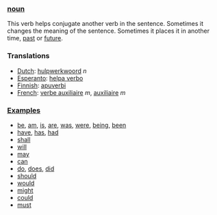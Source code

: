 ===[[noun]]===
This verb helps conjugate another verb in the sentence. Sometimes it changes the meaning of the sentence. Sometimes it places it in another time, [[past]] or [[future]].

===Translations===
*[[Dutch]]: [[hulpwerkwoord]] ''n''
*[[Esperanto]]: [[helpa verbo]]
*[[Finnish]]: [[apuverbi]]
*[[French]]: [[verbe auxiliaire]] ''m'', [[auxiliaire]] ''m''

===[[Example]]s===

*[[be]], [[am]], [[is]], [[are]], [[was]], [[were]], [[being]], [[been]]
*[[have]], [[has]], [[had]]
*[[shall]]
*[[will]]
*[[may]]
*[[can]] 
*[[do]], [[does]], [[did]]
*[[should]]
*[[would]]
*[[might]]
*[[could]]
*[[must]]